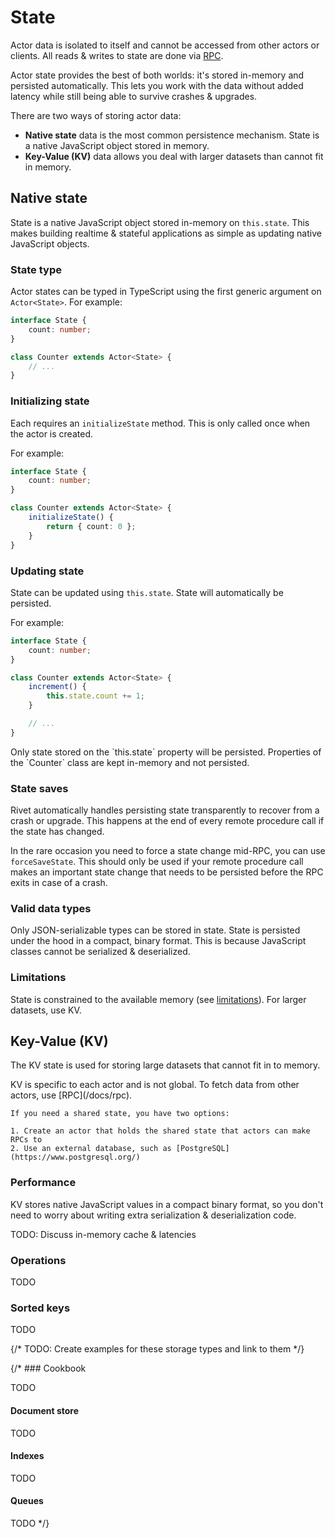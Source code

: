 # State

Actor data is isolated to itself and cannot be accessed from other actors or clients. All reads & writes to state are done via [RPC](/docs/rpc).

Actor state provides the best of both worlds: it's stored in-memory and persisted automatically. This lets you work with the data without added latency while still being able to survive crashes & upgrades.

There are two ways of storing actor data:

- **Native state** data is the most common persistence mechanism. State is a native JavaScript object stored in memory.
- **Key-Value (KV)** data allows you deal with larger datasets than cannot fit in memory.

## Native state

State is a native JavaScript object stored in-memory on `this.state`. This makes building realtime & stateful applications as simple as updating native JavaScript objects.

### State type

Actor states can be typed in TypeScript using the first generic argument on `Actor<State>`. For example:

```typescript
interface State {
    count: number;
}

class Counter extends Actor<State> {
    // ...
}
```

### Initializing state

Each requires an `initializeState` method. This is only called once when the actor is created.

For example:

```typescript
interface State {
    count: number;
}

class Counter extends Actor<State> {
    initializeState() {
        return { count: 0 };
    }
}
```

### Updating state

State can be updated using `this.state`. State will automatically be persisted.

For example:

```typescript
interface State {
    count: number;
}

class Counter extends Actor<State> {
    increment() {
        this.state.count += 1;
    }

    // ...
}
```

<Warning>
    Only state stored on the `this.state` property will be persisted. Properties
    of the `Counter` class are kept in-memory and not persisted.
</Warning>

### State saves

Rivet automatically handles persisting state transparently to recover from a crash or upgrade. This happens at the end of every remote procedure call if the state has changed.

In the rare occasion you need to force a state change mid-RPC, you can use `forceSaveState`. This should only be used if your remote procedure call makes an important state change that needs to be persisted before the RPC exits in case of a crash.

### Valid data types

Only JSON-serializable types can be stored in state. State is persisted under the hood in a compact, binary format. This is because JavaScript classes cannot be serialized & deserialized.

### Limitations

State is constrained to the available memory (see [limitations](/docs/limitations)). For larger datasets, use KV.

## Key-Value (KV)

The KV state is used for storing large datasets that cannot fit in to memory.

<Info>
    KV is specific to each actor and is not global. To fetch data from other actors, use [RPC](/docs/rpc).

    If you need a shared state, you have two options:

    1. Create an actor that holds the shared state that actors can make RPCs to
    2. Use an external database, such as [PostgreSQL](https://www.postgresql.org/)
</Info>

### Performance

KV stores native JavaScript values in a compact binary format, so you don't need to worry about writing extra serialization & deserialization code.

TODO: Discuss in-memory cache & latencies

### Operations

TODO

### Sorted keys

TODO

{/* TODO: Create examples for these storage types and link to them */}

{/* ### Cookbook

TODO

#### Document store

TODO

#### Indexes

TODO

#### Queues

TODO */}
